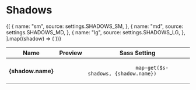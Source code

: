 
<Meta title="Styles/Shadows" />

# Shadows

<Canvas>
  <Story name="default">
    <Table>
      <thead>
        <tr>
          <th>Name</th>
          <th>Preview</th>
          <th>Sass Setting</th>
        </tr>
      </thead>
      <tbody>
        {[
          {
            name: "sm",
            source: settings.SHADOWS_SM,
          },
          {
            name: "md",
            source: settings.SHADOWS_MD,
          },
          {
            name: "lg",
            source: settings.SHADOWS_LG,
          },
        ].map((shadow) => (
          <tr key={shadow.source}>
            <th>{shadow.name}</th>
            <td>
              <span
                className="storybook-swatch storybook-swatch--lg"
                style={{ boxShadow: shadow.source }}
              ></span>
            </td>
            <td>
              <code className="u-select--all">
                map-get($s-shadows, {shadow.name})
              </code>
            </td>
          </tr>
        ))}
      </tbody>
    </Table>
  </Story>
</Canvas>
